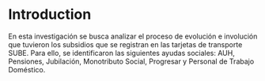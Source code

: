 # Introduction

En esta investigación se busca analizar el proceso de evolución e involución que tuvieron los subsidios que se registran en las tarjetas de transporte SUBE. Para ello, se identificaron las siguientes ayudas sociales: AUH, Pensiones, Jubilación, Monotributo Social, Progresar y Personal de Trabajo Doméstico.
